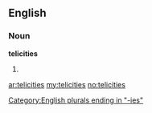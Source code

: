 ==English==

===Noun===
'''telicities'''

# {{plural of|[[telicity]]}}

[[Category:English plurals ending in "-ies"]]

[[ar:telicities]]
[[my:telicities]]
[[no:telicities]]